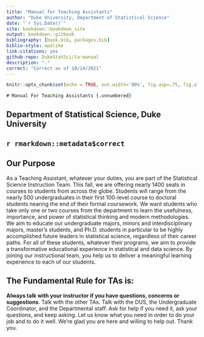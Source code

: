 ```yaml
--- 
title: "Manual for Teaching Assistants"
author: "Duke University, Department of Statistical Science"
date: "`r Sys.Date()`"
site: bookdown::bookdown_site
output: bookdown::gitbook
bibliography: [book.bib, packages.bib]
biblio-style: apalike
link-citations: yes
github-repo: DukeStatSci/ta-manual 
description: "."
correct: "Correct as of 10/14/2021"
---
```


```r
knitr::opts_chunk$set(echo = TRUE, out.width='80%', fig.asp=.75, fig.align='center')
```

```asis
# Manual For Teaching Assistants {.unnumbered}
```

## Department of Statistical Science, Duke University {.unnumbered}

## `r rmarkdown::metadata$correct` {.unnumbered}

## Our Purpose

As a Teaching Assistant, whatever your duties, you are part of the Statistical Science Instruction Team. This fall, we are offering nearly 1400 seats in courses to students from across the globe. Students will range from the nearly 500 undergraduates in their first 100-level course to doctoral students nearing the end of their formal coursework. We want students who take only one or two courses from the department to learn the usefulness, importance, and power of statistical thinking and modern methodologies. We aim to educate our undergraduate majors, minors and interdisciplinary majors, master’s students, and Ph.D. students in particular to be highly accomplished future leaders in statistical science, regardless of their career paths. For all of these students, whatever their programs, we aim to provide a transformative educational experience in statistical and data science. By joining our instructional team, you help us to deliver a meaningful learning experience to each of our students.

## The Fundamental Rule for TAs is:

**Always talk with your instructor if you have questions, concerns or suggestions**. Talk with the other TAs. Talk with the DUS, the Undergraduate Coordinator, and the Departmental staff. Ask for help if you need it, ask your questions, and keep asking. Let us know what you need in order to do your job and to do it well. We’re glad you are here and willing to help out. Thank you. 